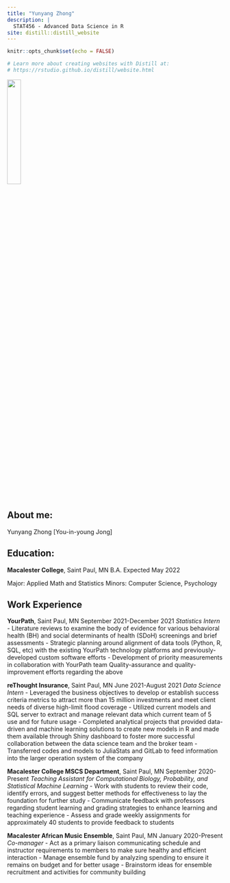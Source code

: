 ```yaml
---
title: "Yunyang Zhong"
description: |
  STAT456 - Advanced Data Science in R
site: distill::distill_website
---
```


```r
knitr::opts_chunk$set(echo = FALSE)

# Learn more about creating websites with Distill at:
# https://rstudio.github.io/distill/website.html

```

![](yunyangzhong.jpg){height=25%, width=25%}

## About me:

Yunyang Zhong [You-in-young Jong]

## Education:

**Macalester College**, Saint Paul, MN
B.A. Expected May 2022

Major: Applied Math and Statistics
Minors: Computer Science, Psychology

## Work Experience

**YourPath**, Saint Paul, MN
September 2021-December 2021
*Statistics Intern*
- Literature reviews to examine the body of evidence for various behavioral health (BH) and social determinants of health (SDoH) screenings and brief assessments
- Strategic planning around alignment of data tools (Python, R, SQL, etc) with the existing YourPath technology platforms and previously-developed custom software efforts
- Development of priority measurements in collaboration with YourPath team
Quality-assurance and quality-improvement efforts regarding the above

**reThought Insurance**, Saint Paul, MN 
June 2021-August 2021
*Data Science Intern*
- Leveraged the business objectives to develop or establish success criteria metrics to attract more than 15 million investments and meet client needs of diverse high-limit flood coverage
- Utilized current models and SQL server to extract and manage relevant data which current team of 5 use and for future usage
- Completed analytical projects that provided data-driven and machine learning solutions to create new models in R and made them available through Shiny dashboard to foster more successful collaboration between the data science team and the broker team
- Transferred codes and models to JuliaStats and GitLab to feed information into the larger operation system of the company

**Macalester College MSCS Department**, Saint Paul, MN
September 2020-Present
*Teaching Assistant for Computational Biology, Probability, and Statistical Machine Learning*
- Work with students to review their code, identify errors, and suggest better methods for effectiveness to lay the foundation for further study
- Communicate feedback with professors regarding student learning and grading strategies to enhance learning and teaching experience
- Assess and grade weekly assignments for approximately 40 students to provide feedback to students

**Macalester African Music Ensemble**, Saint Paul, MN
January 2020-Present
*Co-manager*
- Act as a primary liaison communicating schedule and instructor requirements to members to make sure healthy and efficient interaction
- Manage ensemble fund by analyzing spending to ensure it remains on budget and for better usage
- Brainstorm ideas for ensemble recruitment and activities for community building
